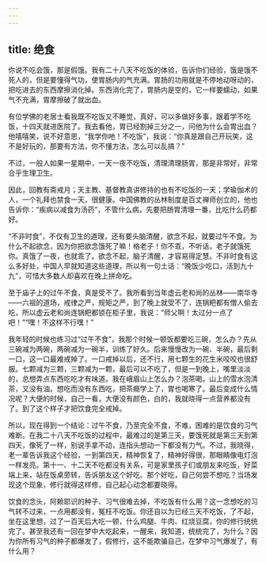 ```yaml
---
---
---
```

title: 绝食
---




你说不吃会饿，那是假饿。我有二十八天不吃饭的体验，告诉你们经验，饿是饿不死人的，但是要懂得气功，使胃肠内的气充满。胃肠的功用就是不停地动呀动的，把吃进去的东西摩擦消化掉。东西消化完了，胃肠内是空的，它一样要蠕动，如果气不充满，胃摩擦破了就出血。

有位学佛的老居士看我既不吃饭又不睡觉，真好，可以多做好多事，跟着学不吃饭，十四天就进医院了。我去看他，胃已经割掉三分之一，问他为什么会胃出血？他嘻嘻笑，说不好意思，“我学你吔！不吃饭”，我说：“你真是跟自己开玩笑，这不是好玩的，那要有方法，你不懂方法，怎么可以乱搞？”

不过，一般人如果一星期中，一天一夜不吃饭，清理清理肠胃，那是非常好，非常合乎生理卫生。

因此，回教有斋戒月；天主教、基督教真讲修持的也有不吃饭的一天；学瑜伽术的人，一个礼拜也禁食一天，很健康。中国佛教的丛林制度是百丈禅师创立的，他也告诉你：“疾病以减食为汤药”，不管什么病，先要把肠胃清理一番，比吃什么药都好。

“不非时食”，不仅有卫生的道理，还有要头脑清醒，欲念不起，就要过午不食。为什么不起欲念，因为你把欲念饿死了嘛！格老子！你不乖，不听话，老子就饿死你。真饿了一夜，也就乖了。欲念不起，脑子清醒，才容易得定慧。不非时食有这么多好处，中国人早就知道这些道理，所以有一句土话：“晚饭少吃口，活到九十九”，可惜大多数人却喜欢在晚上拼命吃。

至于庙子上的过午不食，真是受不了。我所看到当年虚云老和尚的丛林——南华寺——六祖的道场，戒律之严，规矩之严，到了晚上就受不了，连锅粑都有僧人偷去吃，所以虚云老和尚连锅粑都锁在柜子里，我说：“师父啊！太过分一点了吧！”“嘿！不这样不行嘿！”

我年轻的时候也练习过“过午不食”，我那个时候一顿饭都要吃三碗，怎么办？先从三碗减为两碗，两碗减为一碗半，训练了好久。后来慢慢改为一碗、半碗，最后剩一口，这一口最难戒掉了。一口戒掉以后，还不行，用七颗生的花生米咬咬也很舒服。七颗减为三颗，三颗减为一颗，最后可以不吃了，但是一到晚上，嘴里淡淡的，总想弄点东西吃吃才有味道。我在峨眉山上怎么办？泡茶喝。山上的雪水泡清茶，又没有油。想吃而没有东西吃，把茶瘾学上了，胃也喝寒了。最后变成什么情况呢？大便的时候，自己一看，大便没有颜色，白的，我就晓得一点营养都没有了。到了这个样子才把饮食完全戒掉。

所以，现在得到一个结论：过午不食，乃至完全不食，不难，困难的是饮食的习气难断。在我二十八天不吃饭的过程中，最难过的是第三天，要饿死就是第三天到第四天，像死了一样，别说手拿不动，连指头想动一下都没有力气。不过，我晓得，老一辈告诉我这个经验，一到第四天，精神恢复了，精神好得很，那眼睛像电灯泡一样发亮。第十一、十二天不吃都没有关系，可是家里孩子们或朋友来吃饭，好菜端上来，站在饭桌旁转，告诉朋友这个好吃、那个好吃，自己何尝不想吃？当场发现这个现象，修行就得这样修，自己起心动念都要晓得。

饮食的念头，阿赖耶识的种子、习气很难去掉，不吃饭有什么用？这一念想吃的习气转不过来，一点用都没有，冤枉不吃饭。你还自以为已经三天不吃饭，了不起，坐在这里想，过了一百天后大吃一顿，什么鸡腿、牛肉、红烧豆腐，你的修行统统完了。甚至我还有一回在梦中大吃起来，一醒来，我知道，统统完了，为什么？因为你所有习气的种子都爆发了，假修行，这不能欺骗自己，在梦中习气爆发了，有什么用？